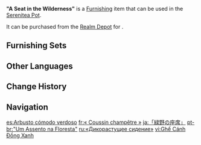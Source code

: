 {{Furnishing Infobox
|id             = 372430
|image          = Item "A Seat in the Wilderness".png
|category       = Landform
|subcategory    = Large Shrub
|quality        = 3
|adeptal_energy = 20
|load           = 50
|reduced_load   = 50
|description    = A round shrub that has rather soft leaves and branches, and which can be easily uprooted. Two of them together could make for a good stool.
|source1        = [[Realm Depot]]
}}
'''"A Seat in the Wilderness"''' is a [[Furnishing]] item that can be used in the [[Serenitea Pot]].

It can be purchased from the [[Realm Depot]] for {{Item|Realm Currency|30|x=80}}.

==Furnishing Sets==
{{Craft Usage|type=Furnishing Set}}

==Other Languages==
{{Other Languages
|en      = "A Seat in the Wilderness"
|zhs     = 「绿野的坐席」
|zhs_rm  = "Lǜyě de Zuòxí"
|zht     = 「綠野的坐席」
|zht_rm  = "Lǜyě de Zuòxí"
|zh_tl   = "Banquet Seat of the Verdant Wilds"
|ja      = 「緑野の座席」
|ja_rm   = "Ryokuya no Zaseki"
|ja_tl   = "Seat of the Verdant Field"
|ko      = 「녹야의 좌석」
|ko_rm   = "Nokya-ui Jwaseok"
|ko_tl   = "Seat of the Verdant Field"
|es      = Arbusto cómodo verdoso
|es_tl   = Comfortable Verdant Shrub
|fr      = «&nbsp;Coussin champêtre&nbsp;»
|fr_tl   = "Rustic Cushion"
|ru      = «Дикорастущее сидение»
|ru_tl   = "Wildly-Growing Seat"
|th      = "กองหญ้าในป่าเขียว"
|th_rm   = "Kong Ya Nai Pa Khiao"
|th_tl   = "Haystack in the Green Forest"
|vi      = Ghế Cánh Đồng Xanh
|vi_tl   = 
|de      = „Ein Platz auf der Wiese“
|de_tl   = "A Place in the Meadow"
|id      = "Kursi di Alam Liar"
|id_tl   = "Chair in the Wilderness"
|pt      = "Um Assento na Floresta"
|pt_tl   = "A Seat in the Forest"
|tr      = "Yaban Koltuğu"
|tr_tl   = "Wilderness Seat"
|it      = Un posto in natura
|it_tl   = A Seat in Nature
}}

==Change History==
{{Change History|1.5}}

==Navigation==
{{Furnishing Navbox|exterior}}

[[es:Arbusto cómodo verdoso]]
[[fr:« Coussin champêtre »]]
[[ja:「緑野の座席」]]
[[pt-br:"Um Assento na Floresta"]]
[[ru:«Дикорастущее сидение»]]
[[vi:Ghế Cánh Đồng Xanh]]